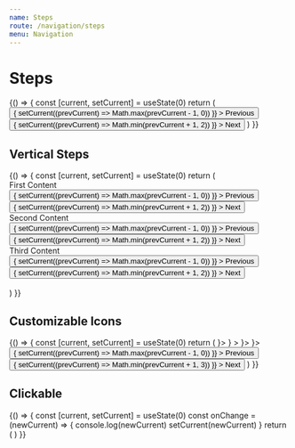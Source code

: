 ```yaml
---
name: Steps
route: /navigation/steps
menu: Navigation
---
```



# Steps

<Playground>
  {() => {
    const [current, setCurrent] = useState(0)
    return (
      <React.Fragment>
        <Steps current={current}>
          <Steps.Step title='first' subtitle='subtitle'></Steps.Step>
          <Steps.Step title='second' subtitle='subtitle'></Steps.Step>
          <Steps.Step title='third' subtitle='subtitle'></Steps.Step>
        </Steps>
        <br />
        <Space>
          <Button
            onClick={() => {
              setCurrent((prevCurrent) => Math.max(prevCurrent - 1, 0))
            }}
          >
            Previous
          </Button>
          <Button
            onClick={() => {
              setCurrent((prevCurrent) => Math.min(prevCurrent + 1, 2))
            }}
          >
            Next
          </Button>
        </Space>
      </React.Fragment>
    )
  }}
</Playground>

## Vertical Steps

<Playground>
  {() => {
    const [current, setCurrent] = useState(0)
    return (
      <React.Fragment>
        <Steps current={current} vertical>
          <Steps.Step title='first' subtitle='subtitle'>
            <div
              style={{
                width: 200,
                border: '1px solid black',
                padding: 25
              }}
            >
              First Content
              <Space>
                <Button
                  onClick={() => {
                    setCurrent((prevCurrent) => Math.max(prevCurrent - 1, 0))
                  }}
                >
                  Previous
                </Button>
                <Button
                  onClick={() => {
                    setCurrent((prevCurrent) => Math.min(prevCurrent + 1, 2))
                  }}
                >
                  Next
                </Button>
              </Space>
            </div>
          </Steps.Step>
          <Steps.Step title='second' subtitle='subtitle'>
            <div
              style={{
                width: 200,
                border: '1px solid black',
                padding: 25
              }}
            >
              Second Content
              <Space>
                <Button
                  onClick={() => {
                    setCurrent((prevCurrent) => Math.max(prevCurrent - 1, 0))
                  }}
                >
                  Previous
                </Button>
                <Button
                  onClick={() => {
                    setCurrent((prevCurrent) => Math.min(prevCurrent + 1, 2))
                  }}
                >
                  Next
                </Button>
              </Space>
            </div>
          </Steps.Step>
          <Steps.Step title='third' subtitle='subtitle'>
            <div
              style={{
                width: 200,
                border: '1px solid black',
                padding: 25
              }}
            >
              Third Content
              <Space>
                <Button
                  onClick={() => {
                    setCurrent((prevCurrent) => Math.max(prevCurrent - 1, 0))
                  }}
                >
                  Previous
                </Button>
                <Button
                  onClick={() => {
                    setCurrent((prevCurrent) => Math.min(prevCurrent + 1, 2))
                  }}
                >
                  Next
                </Button>
              </Space>
            </div>
          </Steps.Step>
        </Steps>
        <br />
      </React.Fragment>
    )
  }}
</Playground>

## Customizable Icons

<Playground>
  {() => {
    const [current, setCurrent] = useState(0)
    return (
      <React.Fragment>
        <Steps current={current}>
          <Steps.Step title='Login' icon={<PersonIcon />}></Steps.Step>
          <Steps.Step
            title='Verification'
            icon={<VerifiedUserIcon />}
          ></Steps.Step>
          <Steps.Step title='Pay' icon={<PaymentIcon />}></Steps.Step>
          <Steps.Step title='Done' icon={<InsertEmoticonIcon />}></Steps.Step>
        </Steps>
        <br />
        <Space>
          <Button
            onClick={() => {
              setCurrent((prevCurrent) => Math.max(prevCurrent - 1, 0))
            }}
          >
            Previous
          </Button>
          <Button
            onClick={() => {
              setCurrent((prevCurrent) => Math.min(prevCurrent + 1, 3))
            }}
          >
            Next
          </Button>
        </Space>
      </React.Fragment>
    )
  }}
</Playground>

## Clickable

<Playground>
  {() => {
    const [current, setCurrent] = useState(0)
    const onChange = (newCurrent) => {
      console.log(newCurrent)
      setCurrent(newCurrent)
    }
    return (
      <React.Fragment>
        <Steps current={current} onChange={onChange}>
          <Steps.Step title='first' subtitle='subtitle'></Steps.Step>
          <Steps.Step title='second' subtitle='subtitle'></Steps.Step>
          <Steps.Step title='third' subtitle='subtitle'></Steps.Step>
        </Steps>
      </React.Fragment>
    )
  }}
</Playground>
